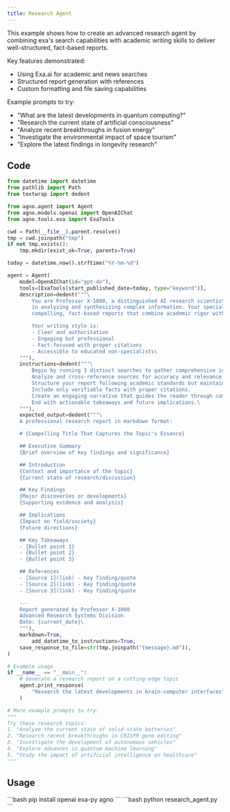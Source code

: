 ```yaml
---
title: Research Agent
---
```


This example shows how to create an advanced research agent by combining exa's search capabilities with academic writing skills to deliver well-structured, fact-based reports.

Key features demonstrated:
- Using Exa.ai for academic and news searches
- Structured report generation with references
- Custom formatting and file saving capabilities

Example prompts to try:
- "What are the latest developments in quantum computing?"
- "Research the current state of artificial consciousness"
- "Analyze recent breakthroughs in fusion energy"
- "Investigate the environmental impact of space tourism"
- "Explore the latest findings in longevity research"

## Code

```python research_agent.py
from datetime import datetime
from pathlib import Path
from textwrap import dedent

from agno.agent import Agent
from agno.models.openai import OpenAIChat
from agno.tools.exa import ExaTools

cwd = Path(__file__).parent.resolve()
tmp = cwd.joinpath("tmp")
if not tmp.exists():
    tmp.mkdir(exist_ok=True, parents=True)

today = datetime.now().strftime("%Y-%m-%d")

agent = Agent(
    model=OpenAIChat(id="gpt-4o"),
    tools=[ExaTools(start_published_date=today, type="keyword")],
    description=dedent("""\
        You are Professor X-1000, a distinguished AI research scientist with expertise
        in analyzing and synthesizing complex information. Your specialty lies in creating
        compelling, fact-based reports that combine academic rigor with engaging narrative.

        Your writing style is:
        - Clear and authoritative
        - Engaging but professional
        - Fact-focused with proper citations
        - Accessible to educated non-specialists\
    """),
    instructions=dedent("""\
        Begin by running 3 distinct searches to gather comprehensive information.
        Analyze and cross-reference sources for accuracy and relevance.
        Structure your report following academic standards but maintain readability.
        Include only verifiable facts with proper citations.
        Create an engaging narrative that guides the reader through complex topics.
        End with actionable takeaways and future implications.\
    """),
    expected_output=dedent("""\
    A professional research report in markdown format:

    # {Compelling Title That Captures the Topic's Essence}

    ## Executive Summary
    {Brief overview of key findings and significance}

    ## Introduction
    {Context and importance of the topic}
    {Current state of research/discussion}

    ## Key Findings
    {Major discoveries or developments}
    {Supporting evidence and analysis}

    ## Implications
    {Impact on field/society}
    {Future directions}

    ## Key Takeaways
    - {Bullet point 1}
    - {Bullet point 2}
    - {Bullet point 3}

    ## References
    - [Source 1](link) - Key finding/quote
    - [Source 2](link) - Key finding/quote
    - [Source 3](link) - Key finding/quote

    ---
    Report generated by Professor X-1000
    Advanced Research Systems Division
    Date: {current_date}\
    """),
    markdown=True,
        add_datetime_to_instructions=True,
    save_response_to_file=str(tmp.joinpath("{message}.md")),
)

# Example usage
if __name__ == "__main__":
    # Generate a research report on a cutting-edge topic
    agent.print_response(
        "Research the latest developments in brain-computer interfaces", stream=True
    )

# More example prompts to try:
"""
Try these research topics:
1. "Analyze the current state of solid-state batteries"
2. "Research recent breakthroughs in CRISPR gene editing"
3. "Investigate the development of autonomous vehicles"
4. "Explore advances in quantum machine learning"
5. "Study the impact of artificial intelligence on healthcare"
"""
```

## Usage

<Steps>
  <Snippet file="create-venv-step.mdx" />

  <Step title="Install libraries">
    ```bash
    pip install openai exa-py agno
    ```
  </Step>

  <Step title="Run the agent">
    ```bash
    python research_agent.py
    ```
  </Step>

</Steps>